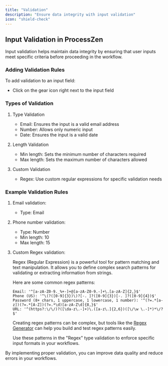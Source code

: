 ```yaml
---
title: "Validation"
description: "Ensure data integrity with input validation"
icon: "shield-check"
---
```


## Input Validation in ProcessZen

Input validation helps maintain data integrity by ensuring that user inputs meet specific criteria before proceeding in the workflow.

### Adding Validation Rules

To add validation to an input field:

- Click on the gear icon right next to the input field

### Types of Validation

1. Type Validation

   - Email: Ensures the input is a valid email address
   - Number: Allows only numeric input
   - Date: Ensures the input is a valid date

2. Length Validation

   - Min length: Sets the minimum number of characters required
   - Max length: Sets the maximum number of characters allowed

3. Custom Validation
   - Regex: Use custom regular expressions for specific validation needs

### Example Validation Rules

1. Email validation:

   - Type: Email

2. Phone number validation:

   - Type: Number
   - Min length: 10
   - Max length: 15

3. Custom Regex validation:

   Regex (Regular Expression) is a powerful tool for pattern matching and text manipulation. It allows you to define complex search patterns for validating or extracting information from strings.

   Here are some common regex patterns:

   ```
   Email: '^[a-zA-Z0-9._%+-]+@[a-zA-Z0-9.-]+\.[a-zA-Z]{2,}$'
   Phone (US): '^\(?([0-9]{3})\)?[-. ]?([0-9]{3})[-. ]?([0-9]{4})$'
   Password (8+ chars, 1 uppercase, 1 lowercase, 1 number): '^(?=.*[a-z])(?=.*[A-Z])(?=.*\d)[a-zA-Z\d]{8,}$'
   URL: '^(https?:\/\/)?([\da-z\.-]+)\.([a-z\.]{2,6})([\/\w \.-]*)*\/?$'
   ```

   Creating regex patterns can be complex, but tools like the [Regex Generator](https://regex-generator.olafneumann.org/?sampleText=2020-03-12T13:34:56.123Z%20INFO%20%20%5Borg.example.Class%5D:%20This%20is%20a%20%23simple%20%23logline%20containing%20a%20'value'.&flags=i) can help you build and test regex patterns easily.

   Use these patterns in the "Regex" type validation to enforce specific input formats in your workflows.

By implementing proper validation, you can improve data quality and reduce errors in your workflows.
